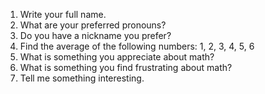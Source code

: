 1. Write your full name.
2. What are your preferred pronouns?
3. Do you have a nickname you prefer?
4. Find the average of the following numbers: 1, 2, 3, 4, 5, 6
5. What is something you appreciate about math?
6. What is something you find frustrating about math?
7. Tell me something interesting.